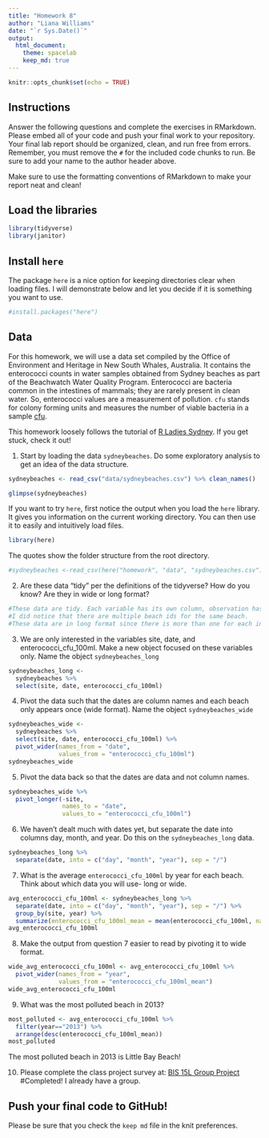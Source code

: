 ```yaml
---
title: "Homework 8"
author: "Liana Williams"
date: "`r Sys.Date()`"
output:
  html_document: 
    theme: spacelab
    keep_md: true
---
```


```r
knitr::opts_chunk$set(echo = TRUE)
```

## Instructions
Answer the following questions and complete the exercises in RMarkdown. Please embed all of your code and push your final work to your repository. Your final lab report should be organized, clean, and run free from errors. Remember, you must remove the `#` for the included code chunks to run. Be sure to add your name to the author header above.  

Make sure to use the formatting conventions of RMarkdown to make your report neat and clean!  

## Load the libraries
```r
library(tidyverse)
library(janitor)
``` 

## Install `here`
The package `here` is a nice option for keeping directories clear when loading files. I will demonstrate below and let you decide if it is something you want to use.  
```r
#install.packages("here")
```

## Data
For this homework, we will use a data set compiled by the Office of Environment and Heritage in New South Whales, Australia. It contains the enterococci counts in water samples obtained from Sydney beaches as part of the Beachwatch Water Quality Program. Enterococci are bacteria common in the intestines of mammals; they are rarely present in clean water. So, enterococci values are a measurement of pollution. `cfu` stands for colony forming units and measures the number of viable bacteria in a sample [cfu](https://en.wikipedia.org/wiki/Colony-forming_unit).   

This homework loosely follows the tutorial of [R Ladies Sydney](https://rladiessydney.org/). If you get stuck, check it out!  

1. Start by loading the data `sydneybeaches`. Do some exploratory analysis to get an idea of the data structure.
```r
sydneybeaches <- read_csv("data/sydneybeaches.csv") %>% clean_names()
```

```r
glimpse(sydneybeaches)
```

If you want to try `here`, first notice the output when you load the `here` library. It gives you information on the current working directory. You can then use it to easily and intuitively load files.
```r
library(here)
```

The quotes show the folder structure from the root directory.
```r
#sydneybeaches <-read_csv(here("homework", "data", "sydneybeaches.csv")) %>% clean_names()
```

2. Are these data "tidy" per the definitions of the tidyverse? How do you know? Are they in wide or long format?

```r
#These data are tidy. Each variable has its own column, observation has its own row.  
#I did notice that there are multiple beach ids for the same beach. 
#These data are in long format since there is more than one for each individual. 
```

3. We are only interested in the variables site, date, and enterococci_cfu_100ml. Make a new object focused on these variables only. Name the object `sydneybeaches_long`
```r
sydneybeaches_long <- 
  sydneybeaches %>% 
  select(site, date, enterococci_cfu_100ml)
```

4. Pivot the data such that the dates are column names and each beach only appears once (wide format). Name the object `sydneybeaches_wide`
```r
sydneybeaches_wide <- 
  sydneybeaches %>% 
  select(site, date, enterococci_cfu_100ml) %>% 
  pivot_wider(names_from = "date",
              values_from = "enterococci_cfu_100ml")
sydneybeaches_wide
```

5. Pivot the data back so that the dates are data and not column names.
```r
sydneybeaches_wide %>% 
  pivot_longer(-site, 
               names_to = "date",
               values_to = "enterococci_cfu_100ml")
```

6. We haven't dealt much with dates yet, but separate the date into columns day, month, and year. Do this on the `sydneybeaches_long` data.
```r
sydneybeaches_long %>% 
  separate(date, into = c("day", "month", "year"), sep = "/")
```


7. What is the average `enterococci_cfu_100ml` by year for each beach. Think about which data you will use- long or wide.
```r
avg_enterococci_cfu_100ml <- sydneybeaches_long %>% 
  separate(date, into = c("day", "month", "year"), sep = "/") %>% 
  group_by(site, year) %>% 
  summarize(enterococci_cfu_100ml_mean = mean(enterococci_cfu_100ml, na.rm = T), .groups = NULL)
avg_enterococci_cfu_100ml
```


8. Make the output from question 7 easier to read by pivoting it to wide format.
```r
wide_avg_enterococci_cfu_100ml <- avg_enterococci_cfu_100ml %>% 
  pivot_wider(names_from = "year",
              values_from = "enterococci_cfu_100ml_mean")
wide_avg_enterococci_cfu_100ml
```


9. What was the most polluted beach in 2013?
```r
most_polluted <- avg_enterococci_cfu_100ml %>% 
  filter(year=="2013") %>% 
  arrange(desc(enterococci_cfu_100ml_mean))
most_polluted
```

The most polluted beach in 2013 is Little Bay Beach! 

10. Please complete the class project survey at: [BIS 15L Group Project](https://forms.gle/H2j69Z3ZtbLH3efW6)
#Completed! I already have a group. 

## Push your final code to GitHub!
Please be sure that you check the `keep md` file in the knit preferences.   